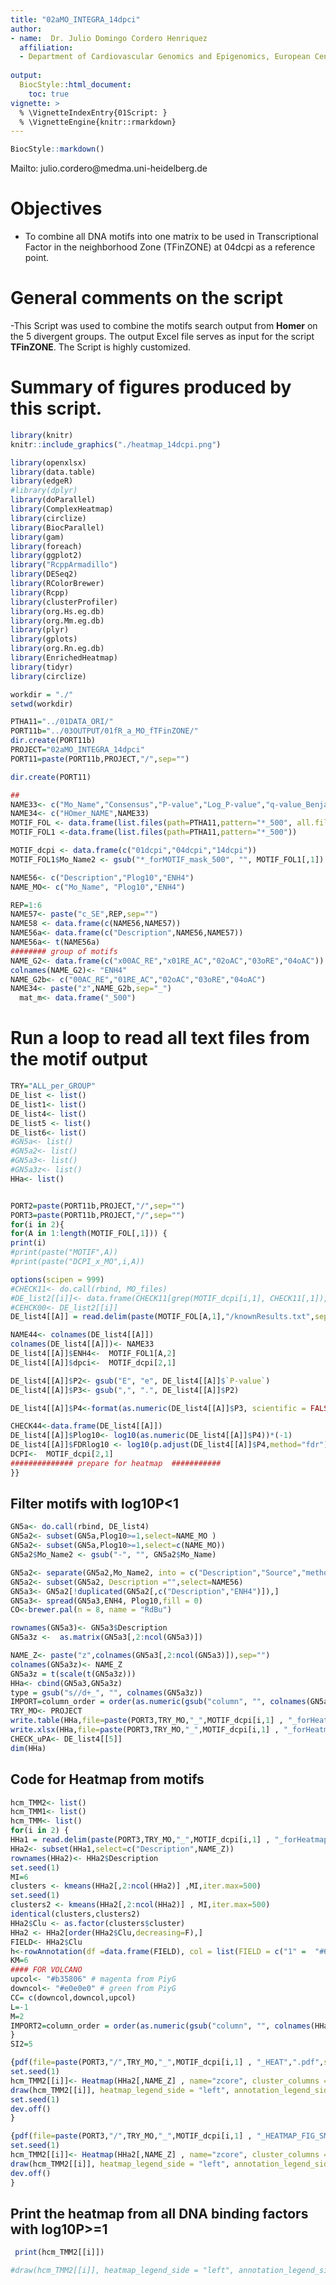 ```yaml
---
title: "02aMO_INTEGRA_14dpci"
author:
- name:  Dr. Julio Domingo Cordero Henriquez
  affiliation: 
  - Department of Cardiovascular Genomics and Epigenomics, European Center for Angioscience (ECAS), Medical Faculty Mannheim, Heidelberg University, Mannheim, Germany
  
output:
  BiocStyle::html_document:
    toc: true
vignette: >
  % \VignetteIndexEntry{01Script: }
  % \VignetteEngine{knitr::rmarkdown}
---
```

```r
BiocStyle::markdown()
```

Mailto: julio.cordero@medma.uni-heidelberg.de<br />

# **Objectives**
- To combine all DNA motifs into one matrix to be used in Transcriptional Factor in the neighborhood Zone (TFinZONE) at 04dcpi as a reference point.<br />

# General comments on the script
-This Script was used to combine the motifs search output from **Homer** on the 5 divergent groups. The output Excel file serves as input for the script **TFinZONE**. The Script is highly customized.




# Summary of figures produced by this script.
```r
library(knitr)
knitr::include_graphics("./heatmap_14dcpi.png")
```



```r
library(openxlsx)
library(data.table)
library(edgeR)
#library(dplyr)
library(doParallel)
library(ComplexHeatmap)
library(circlize)
library(BiocParallel)
library(gam)
library(foreach)
library(ggplot2)
library("RcppArmadillo")
library(DESeq2)
library(RColorBrewer)
library(Rcpp)
library(clusterProfiler)
library(org.Hs.eg.db)
library(org.Mm.eg.db)
library(plyr)
library(gplots)
library(org.Rn.eg.db)
library(EnrichedHeatmap)
library(tidyr)
library(circlize)

```

```r
workdir = "./"
setwd(workdir)

PTHA11="../01DATA_ORI/"
PORT11b="../03OUTPUT/01fR_a_MO_fTFinZONE/"
dir.create(PORT11b)
PROJECT="02aMO_INTEGRA_14dpci"
PORT11=paste(PORT11b,PROJECT,"/",sep="")

dir.create(PORT11)

##
NAME33<- c("Mo_Name","Consensus","P-value","Log_P-value","q-value_Benja","Nor_of_Tar","Per_of_Tar","No_of_Tar_Backg","Per_of_Tar_Backg")
NAME34<- c("HOmer_NAME",NAME33)
MOTIF_FOL <- data.frame(list.files(path=PTHA11,pattern="*_500", all.files = T,full.names = T))
MOTIF_FOL1 <-data.frame(list.files(path=PTHA11,pattern="*_500"))

MOTIF_dcpi <- data.frame(c("01dcpi","04dcpi","14dcpi"))
MOTIF_FOL1$Mo_Name2 <- gsub("*_forMOTIF_mask_500", "", MOTIF_FOL1[,1])

NAME56<- c("Description","Plog10","ENH4")
NAME_MO<- c("Mo_Name", "Plog10","ENH4")

REP=1:6
NAME57<- paste("c_SE",REP,sep="")
NAME58 <- data.frame(c(NAME56,NAME57))
NAME56a<- data.frame(c("Description",NAME56,NAME57))
NAME56a<- t(NAME56a)
######## group of motifs
NAME_G2<- data.frame(c("x00AC_RE","x01RE_AC","02oAC","03oRE","04oAC"))
colnames(NAME_G2)<- "ENH4"
NAME_G2b<- c("00AC_RE","01RE_AC","02oAC","03oRE","04oAC")
NAME34<- paste("z",NAME_G2b,sep="_")
  mat_m<- data.frame("_500")
```

# Run a loop to read all text files from the motif output

```r
TRY="ALL_per_GROUP"
DE_list <- list()
DE_list1<- list()
DE_list4<- list()
DE_list5 <- list()
DE_list6<- list()
#GN5a<- list()
#GN5a2<- list()
#GN5a3<- list()
#GN5a3z<- list()
HHa<- list()


PORT2=paste(PORT11b,PROJECT,"/",sep="")
PORT3=paste(PORT11b,PROJECT,"/",sep="")
for(i in 2){
for(A in 1:length(MOTIF_FOL[,1])) {
print(i)
#print(paste("MOTIF",A))
#print(paste("DCPI_x_MO",i,A))

options(scipen = 999)
#CHECK11<- do.call(rbind, MO_files)
#DE_list2[[i]]<- data.frame(CHECK11[grep(MOTIF_dcpi[i,1], CHECK11[,1]), ])
#CEHCK00<- DE_list2[[i]]
DE_list4[[A]] = read.delim(paste(MOTIF_FOL[A,1],"/knownResults.txt",sep=""),header=T,sep="\t")

NAME44<- colnames(DE_list4[[A]])
colnames(DE_list4[[A]])<- NAME33
DE_list4[[A]]$ENH4<-  MOTIF_FOL1[A,2] 
DE_list4[[A]]$dpci<-  MOTIF_dcpi[2,1] 

DE_list4[[A]]$P2<- gsub("E", "e", DE_list4[[A]]$`P-value`)
DE_list4[[A]]$P3<- gsub(",", ".", DE_list4[[A]]$P2)

DE_list4[[A]]$P4<-format(as.numeric(DE_list4[[A]]$P3, scientific = FALSE))

CHECK44<-data.frame(DE_list4[[A]]) 
DE_list4[[A]]$Plog10<- log10(as.numeric(DE_list4[[A]]$P4))*(-1)
DE_list4[[A]]$FDRlog10 <- log10(p.adjust(DE_list4[[A]]$P4,method="fdr"))*(-1)
DCPI<-  MOTIF_dcpi[2,1]
############## prepare for heatmap  ###########
}}
```

## Filter motifs with log10P<1
```r
GN5a<- do.call(rbind, DE_list4)
GN5a2<- subset(GN5a,Plog10>=1,select=NAME_MO )
GN5a2<- subset(GN5a,Plog10>=1,select=c(NAME_MO))
GN5a2$Mo_Name2 <- gsub("-", "", GN5a2$Mo_Name)

GN5a2<- separate(GN5a2,Mo_Name2, into = c("Description","Source","method"))
GN5a2<- subset(GN5a2, Description ="",select=NAME56)
GN5a3<- GN5a2[!duplicated(GN5a2[,c("Description","ENH4")]),]
GN5a3<- spread(GN5a3,ENH4, Plog10,fill = 0)
CO<-brewer.pal(n = 8, name = "RdBu")

rownames(GN5a3)<- GN5a3$Description
GN5a3z <-  as.matrix(GN5a3[,2:ncol(GN5a3)])

NAME_Z<- paste("z",colnames(GN5a3[,2:ncol(GN5a3)]),sep="")
colnames(GN5a3z)<- NAME_Z
GN5a3z = t(scale(t(GN5a3z)))
HHa<- cbind(GN5a3,GN5a3z)
type = gsub("s//d+_", "", colnames(GN5a3z))
IMPORT=column_order = order(as.numeric(gsub("column", "", colnames(GN5a3z))))
TRY_MO<- PROJECT
write.table(HHa,file=paste(PORT3,TRY_MO,"_",MOTIF_dcpi[i,1] , "_forHeatmap",".txt",sep=""),sep="\t",row.names = F,col.names=T,dec=".",quote = F)
write.xlsx(HHa,file=paste(PORT3,TRY_MO,"_",MOTIF_dcpi[i,1] , "_forHeatmap_ALL",".xlsx", sep=""),rowNames=F,overwrite = T)
CHECK_uPA<- DE_list4[[5]]
dim(HHa)
```


## Code for Heatmap from motifs 
```r
hcm_TMM2<- list()
hcm_TMM1<- list()
hcm_TMM<- list()
for(i in 2) {
HHa1 = read.delim(paste(PORT3,TRY_MO,"_",MOTIF_dcpi[i,1] , "_forHeatmap",".txt",sep=""),header=T,check.names=FALSE, stringsAsFactors=FALSE)
HHa2<- subset(HHa1,select=c("Description",NAME_Z))
rownames(HHa2)<- HHa2$Description
set.seed(1)
MI=6
clusters <- kmeans(HHa2[,2:ncol(HHa2)] ,MI,iter.max=500) 
set.seed(1)
clusters2 <- kmeans(HHa2[,2:ncol(HHa2)] , MI,iter.max=500)
identical(clusters,clusters2)
HHa2$Clu <- as.factor(clusters$cluster)
HHa2 <- HHa2[order(HHa2$Clu,decreasing=F),]
FIELD<- HHa2$Clu
h<-rowAnnotation(df =data.frame(FIELD), col = list(FIELD = c("1" =  "#66C2A5","2" = "#999999", "3"="#8DA0CB","4"="#c51b7d","5"="#A6D854","6"="black")))
KM=6
#### FOR VOLCANO
upcol<- "#b35806" # magenta from PiyG
downcol<- "#e0e0e0" # green from PiyG
CC= c(downcol,downcol,upcol)
L=-1
M=2
IMPORT2=column_order = order(as.numeric(gsub("column", "", colnames(HHa2[,NAME_Z]))))
}
SI2=5
```

```r
{pdf(file=paste(PORT3,"/",TRY_MO,"_",MOTIF_dcpi[i,1] , "_HEAT",".pdf",sep=""), width=6, height=36) 
set.seed(1)
hcm_TMM2[[i]]<- Heatmap(HHa2[,NAME_Z] , name="zcore", cluster_columns = F,cluster_rows = T, col=colorRamp2(c(L, 0, M), CC), show_row_names = T,  row_names_gp = gpar(fontsize = SI2),  show_column_names = T,km= MI,column_order = IMPORT2,column_title=paste(PROJECT,sep=""))
draw(hcm_TMM2[[i]], heatmap_legend_side = "left", annotation_legend_side = "left", merge_legend = TRUE)
set.seed(1)
dev.off()
}

{pdf(file=paste(PORT3,"/",TRY_MO,"_",MOTIF_dcpi[i,1] , "_HEATMAP_FIG_SMALL",".pdf",sep=""), width=4, height=6) 
set.seed(1)
hcm_TMM2[[i]]<- Heatmap(HHa2[,NAME_Z] , name="zcore", cluster_columns = F,cluster_rows = T, col=colorRamp2(c(L, 0, M), CC), show_row_names = T,  row_names_gp = gpar(fontsize = SI2),  show_column_names = T,km= MI,column_order = IMPORT2,column_title=paste(PROJECT,sep=""))
draw(hcm_TMM2[[i]], heatmap_legend_side = "left", annotation_legend_side = "left", merge_legend = TRUE)
dev.off()
}
```
## Print the heatmap from all DNA binding factors with log10P>=1
```r
 print(hcm_TMM2[[i]])

#draw(hcm_TMM2[[i]], heatmap_legend_side = "left", annotation_legend_side = "left", merge_legend = TRUE)
```
